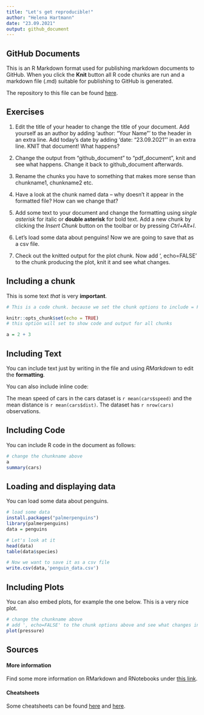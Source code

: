 ```yaml
---
title: "Let's get reproducible!"
author: "Helena Hartmann"
date: "23.09.2021"
output: github_document
---
```


## GitHub Documents

This is an R Markdown format used for publishing markdown documents to GitHub. When you click the **Knit** button all R code chunks are run and a markdown file (.md) suitable for publishing to GitHub is generated.

The repository to this file can be found [here](https://github.com/helenahartmann/git_md_intro).


## Exercises

1. Edit the title of your header to change the title of your document. Add yourself as an author by adding 'author: "Your Name"' to the header in an extra line. Add today's date by adding 'date: "23.09.2021"' in an extra line. KNIT that document! What happens?

2. Change the output from “github_document” to “pdf_document”, knit and see what happens. Change it back to github_document afterwards.

3. Rename the chunks you have to something that makes more sense than chunkname1, chunkname2 etc.

4. Have a look at the chunk named data – why doesn’t it appear in the formatted file? How can we change that?

5. Add some text to your document and change the formatting using *single asterisk* for italic or **double asterisk** for bold text. Add a new chunk by clicking the *Insert Chunk* button on the toolbar or by pressing *Ctrl+Alt+I*.

6. Let's load some data about penguins! Now we are going to save that as a csv file.

7. Check out the knitted output for the plot chunk. Now add ', echo=FALSE' to the chunk producing the plot, knit it and see what changes.


## Including a chunk

This is some text *that* is very **important**.

```r

# This is a code chunk. because we set the chunk options to include = FALSE, this chunk will not show up in our formatted output document of choice. Change this to TRUE to show the chunk.

knitr::opts_chunk$set(echo = TRUE)
# this option will set to show code and output for all chunks

a = 2 + 3
```


## Including Text

You can include text just by writing in the file and using *RMarkdown* to edit the **formatting**. 

You can also include inline code: 

The mean speed of cars in the cars dataset is `r mean(cars$speed)` and the mean distance is `r mean(cars$dist)`. The dataset has `r nrow(cars)` observations.


## Including Code

You can include R code in the document as follows:

```r
# change the chunkname above
a
summary(cars)
```

## Loading and displaying data

You can load some data about penguins.

```r

# load some data
install.packages("palmerpenguins")
library(palmerpenguins)
data = penguins

# Let's look at it
head(data)
table(data$species)

# Now we want to save it as a csv file
write.csv(data,'penguin_data.csv')
```

## Including Plots

You can also embed plots, for example the one below. This is a very nice plot.

```r
# change the chunkname above
# add ', echo=FALSE' to the chunk options above and see what changes in your output when you knit
plot(pressure)
```


## Sources

#### More information

Find some more information on RMarkdown and RNotebooks under [this link](https://argoshare.is.ed.ac.uk/healthyr_book/chap12-h1.html). 

#### Cheatsheets

Some cheatsheets can be found [here](https://raw.githubusercontent.com/rstudio/cheatsheets/master/rmarkdown-2.0.pdf) and [here](www.rstudio.com/wp-content/uploads/2015/02/rmarkdown-cheatsheet.pdf).